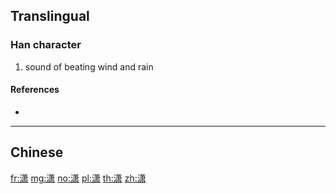 {{also|瀟}}
==Translingual==

===Han character===
{{Han char|rn=85|rad=水|as=11|sn=14|four=|canj=ETLX,XETLX}}

# sound of beating wind and rain

====References====
* {{Han ref|kx=0652.321|hdz=31716.040|uh=6F47|ud=28487}}

----

==Chinese==
{{zh-see|瀟}}

[[fr:潇]]
[[mg:潇]]
[[no:潇]]
[[pl:潇]]
[[th:潇]]
[[zh:潇]]